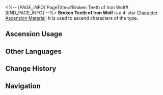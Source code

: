 <%-- [PAGE_INFO]
PageTitle=#Broken Teeth of Iron Wolf#
[END_PAGE_INFO] --%>
{{Item Infobox
|id          = 110401
|image       = Item Broken Teeth of Iron Wolf.png{{subst:void|<!--$UPLOAD:<<SpriteOutput/ItemFigures/110401.png>-<Item Broken Teeth of Iron Wolf.png>-<Item Icons>>-->}}
|type        = Character Ascension Material
|invCategory = Upgrade Materials
|rarity      = 4
|effect      = 
|description = Fragmented saw teeth left behind by automatons. Can be used for the Ascension of Physical characters.
|source1     = [[Stagnant Shadow: Great Mine]]
|source2     = [[Stagnant Shadow (Great Mine)]]
|source3     = [[Omni-Synthesizer]] &mdash; Material Exchange
}}
{{Description|It is said that the smelting techniques of the Architects allowed them to make chainsaws sturdy enough to split giant boulders. Such techniques have been long lost to history.<br /><br />''"Boss Svarog says its blade is so thin that it can cut into the gap between molecules... What are molecules?"''}}
'''Broken Teeth of Iron Wolf''' is a 4-star [[Character Ascension Material]]. It is used to ascend characters of the {{Color|Physical|link=1}} type.

==Ascension Usage==
{{Ascension Usage}}

==Other Languages==
{{Other Languages
|en   = Broken Teeth of Iron Wolf
|zhs  = 铁狼碎齿
|zht  = 鐵狼碎齒
|ja   = 鉄狼の砕けた刃
|ko   = 강철 늑대의 깨진 이빨
|es   = Dientes rotos del huargo férreo
|fr   = Dents brisées du loup de fer
|ru   = Сломанные зубы железного волка
|th   = Broken Teeth of Iron Wolf
|vi   = Răng Cưa Sói Sắt
|de   = Gebrochene Zähne des Eisernen Wolfs
|id   = Broken Teeth of Iron Wolf
|pt   = Dentes Quebrados do Lobo de Ferro
}}

==Change History==
{{Change History|1.0}}

==Navigation==
{{Upgrade Material Navbox}}